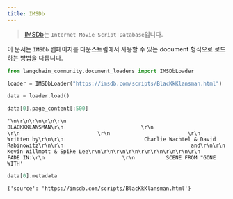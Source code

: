 ```yaml
---
title: IMSDb
---
```


>[IMSDb](https://imsdb.com/)는 `Internet Movie Script Database`입니다.

이 문서는 `IMSDb` 웹페이지를 다운스트림에서 사용할 수 있는 document 형식으로 로드하는 방법을 다룹니다.

```python
from langchain_community.document_loaders import IMSDbLoader
```

```python
loader = IMSDbLoader("https://imsdb.com/scripts/BlacKkKlansman.html")
```

```python
data = loader.load()
```

```python
data[0].page_content[:500]
```

```output
'\n\r\n\r\n\r\n\r\n                                    BLACKKKLANSMAN\r\n                         \r\n                         \r\n                         \r\n                         \r\n                                      Written by\r\n\r\n                          Charlie Wachtel & David Rabinowitz\r\n\r\n                                         and\r\n\r\n                              Kevin Willmott & Spike Lee\r\n\r\n\r\n\r\n\r\n\r\n\r\n\r\n\r\n                         FADE IN:\r\n                         \r\n          SCENE FROM "GONE WITH'
```

```python
data[0].metadata
```

```output
{'source': 'https://imsdb.com/scripts/BlacKkKlansman.html'}
```
